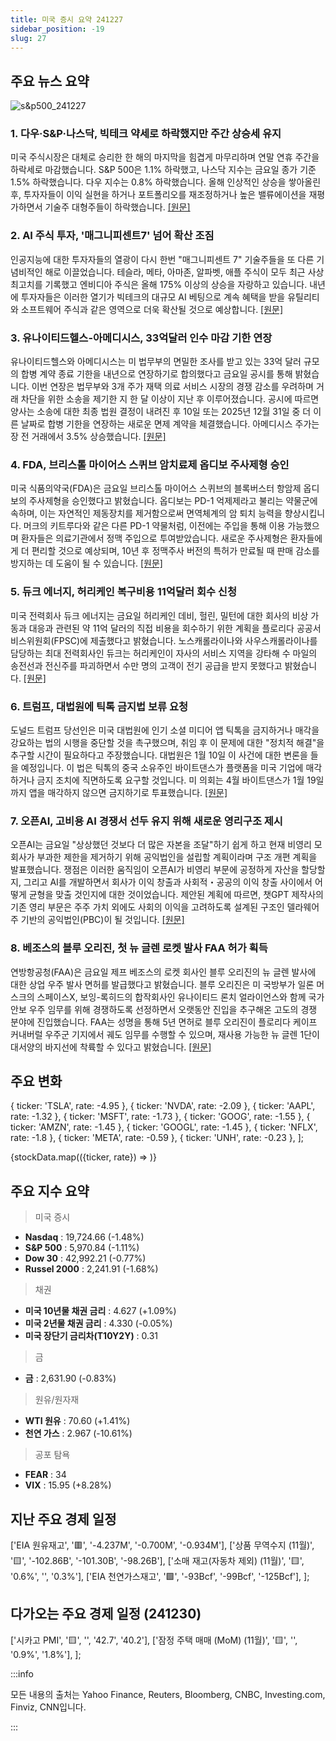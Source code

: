 ```yaml
---
title: 미국 증시 요약 241227
sidebar_position: -19
slug: 27
---
```


## 주요 뉴스 요약

![s&p500_241227](/map/241227.png)

### 1. **다우·S&P·나스닥, 빅테크 약세로 하락했지만 주간 상승세 유지**

미국 주식시장은 대체로 승리한 한 해의 마지막을 힘겹게 마무리하며 연말 연휴 주간을 하락세로 마감했습니다. S&P 500은 1.1% 하락했고, 나스닥 지수는 금요일 종가 기준 1.5% 하락했습니다. 다우 지수는 0.8% 하락했습니다. 올해 인상적인 상승을 쌓아올린 후, 투자자들이 이익 실현을 하거나 포트폴리오를 재조정하거나 높은 밸류에이션을 재평가하면서 기술주 대형주들이 하락했습니다. [[원문]](https://finance.yahoo.com/news/live/stock-market-today-dow-sp-nasdaq-slide-on-big-tech-losses-but-weekly-gains-hold-143206294.html)

### 2. **AI 주식 투자, '매그니피센트7' 넘어 확산 조짐**

인공지능에 대한 투자자들의 열광이 다시 한번 "매그니피센트 7" 기술주들을 또 다른 기념비적인 해로 이끌었습니다. 테슬라, 메타, 아마존, 알파벳, 애플 주식이 모두 최근 사상 최고치를 기록했고 엔비디아 주식은 올해 175% 이상의 상승을 자랑하고 있습니다. 내년에 투자자들은 이러한 열기가 빅테크의 대규모 AI 베팅으로 계속 혜택을 받을 유틸리티와 소프트웨어 주식과 같은 영역으로 더욱 확산될 것으로 예상합니다. [[원문]](https://finance.yahoo.com/news/the-ai-stock-trade-is-starting-to-shift-beyond-the-magnificent-7-151133023.html)

### 3. **유나이티드헬스-아메디시스, 33억달러 인수 마감 기한 연장**

유나이티드헬스와 아메디시스는 미 법무부의 면밀한 조사를 받고 있는 33억 달러 규모의 합병 계약 종료 기한을 내년으로 연장하기로 합의했다고 금요일 공시를 통해 밝혔습니다. 이번 연장은 법무부와 3개 주가 재택 의료 서비스 시장의 경쟁 감소를 우려하며 거래 차단을 위한 소송을 제기한 지 한 달 이상이 지난 후 이루어졌습니다. 공시에 따르면 양사는 소송에 대한 최종 법원 결정이 내려진 후 10일 또는 2025년 12월 31일 중 더 이른 날짜로 합병 기한을 연장하는 새로운 면제 계약을 체결했습니다. 아메디시스 주가는 장 전 거래에서 3.5% 상승했습니다. [[원문]](https://www.reuters.com/markets/deals/unitedhealth-amedisys-waive-right-terminate-merger-agreement-2024-12-27/)

### 4. **FDA, 브리스톨 마이어스 스퀴브 암치료제 옵디보 주사제형 승인**

미국 식품의약국(FDA)은 금요일 브리스톨 마이어스 스퀴브의 블록버스터 항암제 옵디보의 주사제형을 승인했다고 밝혔습니다. 옵디보는 PD-1 억제제라고 불리는 약물군에 속하며, 이는 자연적인 제동장치를 제거함으로써 면역체계의 암 퇴치 능력을 향상시킵니다. 머크의 키트루다와 같은 다른 PD-1 약물처럼, 이전에는 주입을 통해 이용 가능했으며 환자들은 의료기관에서 정맥 주입으로 투여받았습니다. 새로운 주사제형은 환자들에게 더 편리할 것으로 예상되며, 10년 후 정맥주사 버전의 특허가 만료될 때 판매 감소를 방지하는 데 도움이 될 수 있습니다. [[원문]](https://www.reuters.com/business/healthcare-pharmaceuticals/us-fda-approves-injectable-form-bristol-myers-opdivo-2024-12-27/)

### 5. **듀크 에너지, 허리케인 복구비용 11억달러 회수 신청**

미국 전력회사 듀크 에너지는 금요일 허리케인 데비, 헐린, 밀턴에 대한 회사의 비상 가동과 대응과 관련된 약 11억 달러의 직접 비용을 회수하기 위한 계획을 플로리다 공공서비스위원회(FPSC)에 제출했다고 밝혔습니다. 노스캐롤라이나와 사우스캐롤라이나를 담당하는 최대 전력회사인 듀크는 허리케인이 자사의 서비스 지역을 강타해 수 마일의 송전선과 전신주를 파괴하면서 수만 명의 고객이 전기 공급을 받지 못했다고 밝혔습니다. [[원문]](https://www.reuters.com/business/energy/duke-energy-files-recover-11-bln-hurricane-costs-2024-12-27/)

### 6. **트럼프, 대법원에 틱톡 금지법 보류 요청**

도널드 트럼프 당선인은 미국 대법원에 인기 소셜 미디어 앱 틱톡을 금지하거나 매각을 강요하는 법의 시행을 중단할 것을 촉구했으며, 취임 후 이 문제에 대한 "정치적 해결"을 추구할 시간이 필요하다고 주장했습니다. 대법원은 1월 10일 이 사건에 대한 변론을 들을 예정입니다. 이 법은 틱톡의 중국 소유주인 바이트댄스가 플랫폼을 미국 기업에 매각하거나 금지 조치에 직면하도록 요구할 것입니다. 미 의회는 4월 바이트댄스가 1월 19일까지 앱을 매각하지 않으면 금지하기로 투표했습니다. [[원문]](https://www.reuters.com/legal/trump-asks-supreme-court-pause-law-that-could-ban-tiktok-2024-12-27/)

### 7. **오픈AI, 고비용 AI 경쟁서 선두 유지 위해 새로운 영리구조 제시**

오픈AI는 금요일 "상상했던 것보다 더 많은 자본을 조달"하기 쉽게 하고 현재 비영리 모회사가 부과한 제한을 제거하기 위해 공익법인을 설립할 계획이라며 구조 개편 계획을 발표했습니다. 쟁점은 이러한 움직임이 오픈AI가 비영리 부문에 공정하게 자산을 할당할지, 그리고 AI를 개발하면서 회사가 이익 창출과 사회적・공공의 이익 창출 사이에서 어떻게 균형을 맞출 것인지에 대한 것이었습니다. 제안된 계획에 따르면, 챗GPT 제작사의 기존 영리 부문은 주주 가치 외에도 사회의 이익을 고려하도록 설계된 구조인 델라웨어 주 기반의 공익법인(PBC)이 될 것입니다. [[원문]](https://www.reuters.com/technology/artificial-intelligence/openai-lays-out-plan-shift-new-for-profit-structure-2024-12-27/)

### 8. **베조스의 블루 오리진, 첫 뉴 글렌 로켓 발사 FAA 허가 획득**

연방항공청(FAA)은 금요일 제프 베조스의 로켓 회사인 블루 오리진의 뉴 글렌 발사에 대한 상업 우주 발사 면허를 발급했다고 밝혔습니다. 블루 오리진은 미 국방부가 일론 머스크의 스페이스X, 보잉-록히드의 합작회사인 유나이티드 론치 얼라이언스와 함께 국가안보 우주 임무를 위해 경쟁하도록 선정하면서 오랫동안 진입을 추구해온 고도의 경쟁 분야에 진입했습니다. FAA는 성명을 통해 5년 면허로 블루 오리진이 플로리다 케이프 커내버럴 우주군 기지에서 궤도 임무를 수행할 수 있으며, 재사용 가능한 뉴 글렌 1단이 대서양의 바지선에 착륙할 수 있다고 밝혔습니다. [[원문]](https://www.reuters.com/technology/space/bezos-blue-origin-gets-faa-license-its-first-new-glenn-rocket-launch-2024-12-27/)

## 주요 변화

  { ticker: 'TSLA', rate: -4.95 },
  { ticker: 'NVDA', rate: -2.09 },
  { ticker: 'AAPL', rate: -1.32 },
  { ticker: 'MSFT', rate: -1.73 },
  { ticker: 'GOOG', rate: -1.55 },
  { ticker: 'AMZN', rate: -1.45 },
  { ticker: 'GOOGL', rate: -1.45 },
  { ticker: 'NFLX', rate: -1.8 },
  { ticker: 'META', rate: -0.59 },
  { ticker: 'UNH', rate: -0.23 },
];

{stockData.map(({ticker, rate}) => <StockCardMini key={ticker} ticker={ticker} rate={rate}></StockCardMini>)}

## 주요 지수 요약

> 미국 증시

- **Nasdaq** : 19,724.66 (-1.48%)
- **S&P 500** : 5,970.84 (-1.11%)
- **Dow 30** : 42,992.21 (-0.77%)
- **Russel 2000** : 2,241.91 (-1.68%)

> 채권

- **미국 10년물 채권 금리** : 4.627 (+1.09%)
- **미국 2년물 채권 금리** : 4.330 (-0.05%)
- **미국 장단기 금리차(T10Y2Y)** : 0.31

> 금

- **금** : 2,631.90 (-0.83%)

> 원유/원자재

- **WTI 원유** : 70.60 (+1.41%)
- **천연 가스** : 2.967 (-10.61%)

> 공포 탐욕

- **FEAR** : 34
- **VIX** : 15.95 (+8.28%)

## 지난 주요 경제 일정

  ['EIA 원유재고', '🟥', '-4.237M', '-0.700M', '-0.934M'],
  ['상품 무역수지 (11월)', '🟨', '-102.86B', '-101.30B', '-98.26B'],
  ['소매 재고(자동차 제외) (11월)', '🟨', '0.6%', '', '0.3%'],
  ['EIA 천연가스재고', '🟩', '-93Bcf', '-99Bcf', '-125Bcf'],
];

<EconomicCalendar data={eventsData} />

## 다가오는 주요 경제 일정 (241230)

  ['시카고 PMI', '🟨', '', '42.7', '40.2'],
  ['잠정 주택 매매 (MoM) (11월)', '🟨', '', '0.9%', '1.8%'],
];

<EconomicCalendar data={nextEventsData} />

:::info

모든 내용의 출처는 Yahoo Finance, Reuters, Bloomberg, CNBC, Investing.com, Finviz, CNN입니다.

:::
